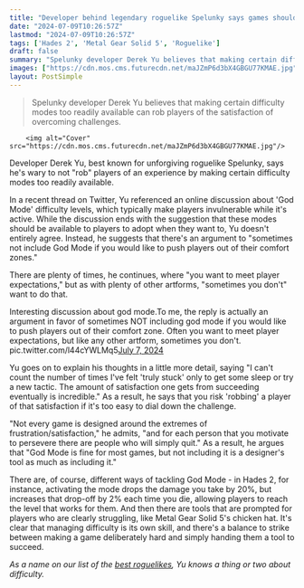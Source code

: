 ```yaml
---
title: "Developer behind legendary roguelike Spelunky says games shouldn't get too easy too fast: 'You can rob people of that experience'"
date: "2024-07-09T10:26:57Z"
lastmod: "2024-07-09T10:26:57Z"
tags: ['Hades 2', 'Metal Gear Solid 5', 'Roguelike']
draft: false
summary: "Spelunky developer Derek Yu believes that making certain difficulty modes too readily available can rob players of the satisfaction of overcoming challenges."
images: ["https://cdn.mos.cms.futurecdn.net/maJZmP6d3bX4GBGU77KMAE.jpg"]
layout: PostSimple
---
```

> Spelunky developer Derek Yu believes that making certain difficulty modes too readily available can rob players of the satisfaction of overcoming challenges.


        <img alt="Cover" src="https://cdn.mos.cms.futurecdn.net/maJZmP6d3bX4GBGU77KMAE.jpg"/>
        
Developer Derek Yu, best known for unforgiving roguelike Spelunky, says he's wary to not "rob" players of an experience by making certain difficulty modes too readily available.

In a recent thread on Twitter, Yu referenced an online discussion about 'God Mode' difficulty levels, which typically make players invulnerable while it's active. While the discussion ends with the suggestion that these modes should be available to players to adopt when they want to, Yu doesn't entirely agree. Instead, he suggests that there's an argument to "sometimes not include God Mode if you would like to push players out of their comfort zones."

There are plenty of times, he continues, where "you want to meet player expectations," but as with plenty of other artforms, "sometimes you don't" want to do that.

Interesting discussion about god mode.To me, the reply is actually an argument in favor of sometimes NOT including god mode if you would like to push players out of their comfort zone. Often you want to meet player expectations, but like any other artform, sometimes you don't. pic.twitter.com/l44cYWLMq5[July 7, 2024](https://twitter.com/mossmouth/status/1810049898081075415)

Yu goes on to explain his thoughts in a little more detail, saying "I can't count the number of times I've felt 'truly stuck' only to get some sleep or try a new tactic. The amount of satisfaction one gets from succeeding eventually is incredible." As a result, he says that you risk 'robbing' a player of that satisfaction if it's too easy to dial down the challenge.

"Not every game is designed around the extremes of frustration/satisfaction," he admits, "and for each person that you motivate to persevere there are people who will simply quit." As a result, he argues that "God Mode is fine for most games, but not including it is a designer's tool as much as including it."

There are, of course, different ways of tackling God Mode - in Hades 2, for instance, activating the mode drops the damage you take by 20%, but increases that drop-off by 2% each time you die, allowing players to reach the level that works for them. And then there are tools that are prompted for players who are clearly struggling, like Metal Gear Solid 5's chicken hat. It's clear that managing difficulty is its own skill, and there's a balance to strike between making a game deliberately hard and simply handing them a tool to succeed.

*As a name on our list of the *[<em>best roguelikes</em>](https://www.gamesradar.com/best-roguelikes-roguelites/)*, Yu knows a thing or two about difficulty.*
        